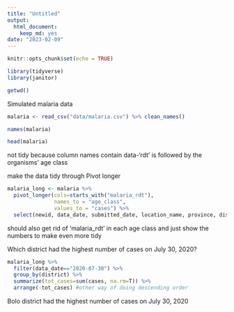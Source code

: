 ```yaml
---
title: "Untitled"
output: 
  html_document: 
    keep_md: yes
date: "2023-02-09"
---
```


```r
knitr::opts_chunk$set(echo = TRUE)
```

```r
library(tidyverse)
library(janitor)
```

```r
getwd()
```


Simulated malaria data
```r
malaria <- read_csv("data/malaria.csv") %>% clean_names()
```

```r
names(malaria)
```

```r
head(malaria)
```
not tidy because column names contain data-'rdt' is followed by the organisms' age class

make the data tidy through Pivot longer
```r
malaria_long <- malaria %>% 
  pivot_longer(cols=starts_with("malaria_rdt"),
               names_to = "age_class",
               values_to = "cases") %>% 
  select(newid, data_date, submitted_date, location_name, province, district, age_class, cases)
```

should also get rid of 'malaria_rdt' in each age class and just show the numbers to make even more tidy

Which district had the highest number of cases on July 30, 2020?
```r
malaria_long %>% 
  filter(data_date=="2020-07-30") %>% 
  group_by(district) %>% 
  summarize(tot_cases=sum(cases, na.rm=T)) %>% 
  arrange(-tot_cases) #other way of doing descending order
```
Bolo district had the highest number of cases on July 30, 2020
